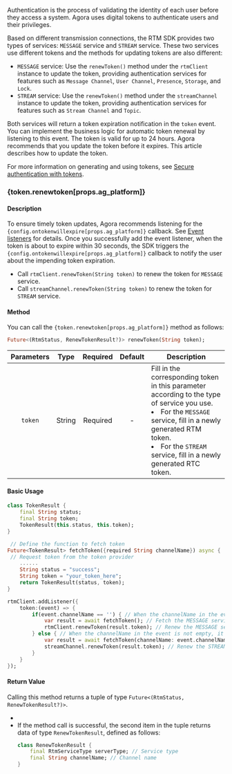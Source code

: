 
Authentication is the process of validating the identity of each user before they access a system. Agora uses digital tokens to authenticate users and their privileges.

Based on different transmission connections, the RTM SDK provides two types of services: `MESSAGE` service and `STREAM` service. These two services use different tokens and the methods for updating tokens are also different:
- `MESSAGE` service: Use the `renewToken()` method under the `rtmClient` instance to update the token, providing authentication services for features such as `Message Channel`, `User Channel`, `Presence`, `Storage`, and `Lock`.
- `STREAM` service: Use the `renewToken()` method under the `streamChannel` instance to update the token, providing authentication services for features such as `Stream Channel` and `Topic`.

Both services will return a token expiration notification in the `token` event. You can implement the business logic for automatic token renewal by listening to this event. The token is valid for up to 24 hours. Agora recommends that you update the token before it expires. This article describes how to update the token.

For more information on generating and using tokens, see [Secure authentication with tokens](/signaling/get-started/authentication-workflow).

### {token.renewtoken[props.ag_platform]}

#### Description

<span className="index-desc-renewtoken">
To ensure timely token updates, Agora recommends listening for the <code>{config.ontokenwillexpire[props.ag_platform]}</code> callback. See <a href="#event-listeners">Event listeners</a> for details. Once you successfully add the event listener, when the token is about to expire within 30 seconds, the SDK triggers the <code>{config.ontokenwillexpire[props.ag_platform]}</code> callback to notify the user about the impending token expiration.

- Call `rtmClient.renewToken(String token)` to renew the token for `MESSAGE` service.
- Call `streamChannel.renewToken(String token)` to renew the token for `STREAM` service.
</span>

#### Method

You can call the <code>{token.renewtoken[props.ag_platform]}</code> method as follows:

```dart
Future<(RtmStatus, RenewTokenResult?)> renewToken(String token);
```

| Parameters | Type | Required | Default | Description |
| :--------------: | :------------------------------------------------------------: | :------: | :----: | ---------------------------------------------------------------------------------------------------------------------------------------------------------------------- |
| `token` | String | Required | - | Fill in the corresponding token in this parameter according to the type of service you use.<li>For the <code>MESSAGE</code> service, fill in a newly generated RTM token.</li><li>For the <code>STREAM</code> service, fill in a newly generated RTC token.</li> |

#### Basic Usage

```dart 
class TokenResult {
    final String status;
    final String token;
    TokenResult(this.status, this.token);
}

 // Define the function to fetch token
Future<TokenResult> fetchToken({required String channelName}) async {
 // Request token from the token provider
    ......
    String status = "success";
    String token = "your_token_here";
    return TokenResult(status, token);
}

rtmClient.addListener({
    token:(event) => {
        if(event.channelName == '') { // When the channelName in the event is empty, it means the MESSAGE service token is about to expire
            var result = await fetchToken(); // Fetch the MESSAGE service token
            rtmClient.renewToken(result.token); // Renew the MESSAGE service token
        } else { // When the channelName in the event is not empty, it means the STREAM service token is about to expire
            var result = await fetchToken(channelName: event.channelName); // Fetch the STREAM service token
            streamChannel.renewToken(result.token); // Renew the STREAM service token
        }
    }
});
```

#### Return Value

Calling this method returns a tuple of type `Future<(RtmStatus, RenewTokenResult?)>`.
- <Status />
- If the method call is successful, the second item in the tuple returns data of type `RenewTokenResult`, defined as follows:
  ```dart 
  class RenewTokenResult {
      final RtmServiceType serverType; // Service type
      final String channelName; // Channel name
  }
  ```